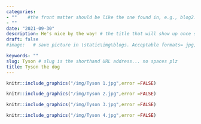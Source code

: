 ```yaml
---
categories:  
- ""    #the front matter should be like the one found in, e.g., blog2.md. It cannot be like the normal Rmd we used
- ""
date: "2021-09-30"
description: He's nice by the way! # the title that will show up once someone gets to this page
draft: false
#image:   # save picture in \static\img\blogs. Acceptable formats= jpg, jpeg, or png . Your iPhone pics wont work

keywords: ""
slug: Tyson # slug is the shorthand URL address... no spaces plz
title: Tyson the dog
---
```


```r
knitr::include_graphics("/img/Tyson 1.jpg",error =FALSE)
```

```r
knitr::include_graphics("/img/Tyson 2.jpg",error =FALSE)
```

```r
knitr::include_graphics("/img/Tyson 3.jpg",error =FALSE)
```

```r
knitr::include_graphics("/img/Tyson 4.jpg",error =FALSE)
```